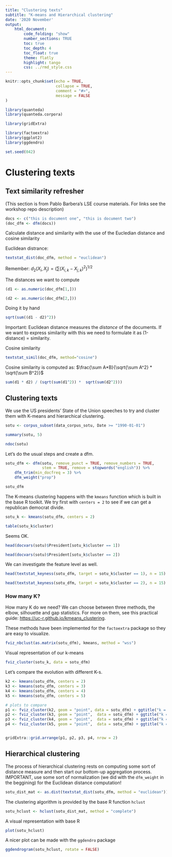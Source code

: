 ```yaml
---
title: "Clustering texts"
subtitle: "K-means and Hierarchical clustering"
date: '2020 November'
output:
    html_document:
        code_folding: "show"
        number_sections: TRUE
        toc: true
        toc_depth: 4
        toc_float: true
        theme: flatly
        highlight: tango
        css: ../rmd_style.css
---
```


```r
knitr::opts_chunk$set(echo = TRUE,
                      collapse = TRUE,
                      comment = "#>",
                      message = FALSE
)
```


```r
library(quanteda)
library(quanteda.corpora)

library(gridExtra)

library(factoextra)
library(ggplot2)
library(ggdendro)

```

```r
set.seed(042)
```



# Clustering texts

## Text similarity refresher

(This section is from Pablo Barbera's LSE course materials. For links see the workshop repo description)

```r
docs <- c("this is document one", "this is document two")
(doc_dfm <- dfm(docs))
```

Calculate distance and similarity with the use of the Eucledian distance and cosine similarity

Euclidean distrance:
```r
textstat_dist(doc_dfm, method = "euclidean")
```

Remember: $d_2(X_i, X_j)=(\sum(X_{i,k}-X_{j,k})^2)^{1/2}$

The distances we want to compute
```r
(d1 <- as.numeric(doc_dfm[1,]))

(d2 <- as.numeric(doc_dfm[2,]))
```

Doing it by hand
```r
sqrt(sum((d1 - d2)^2))
```

Important: Euclidean distance measures the *distance* of the documents. If we want to express similarity with this we need to formulate it as (1-distance) = similarity.


Cosine similarity
```r
textstat_simil(doc_dfm, method="cosine")
```

Cosine similarity is computed as: $\frac{\sum A*B}{\sqrt{\sum A^2} * \sqrt{\sum B^2}}$

```r
sum(d1 * d2) / (sqrt(sum(d1^2)) *  sqrt(sum(d2^2)))
```

## Clustering texts

We use the US presidents' State of the Union speeches to try and cluster them with K-means and hierarchical clustering.

```r
sotu <- corpus_subset(data_corpus_sotu, Date >= "1990-01-01")

summary(sotu, 5)

ndoc(sotu)
```

Let's do the usual steps and create a dfm.

```r
sotu_dfm <- dfm(sotu, remove_punct = TRUE, remove_numbers = TRUE, 
                stem = TRUE, remove = stopwords("english")) %>% 
    dfm_trim(min_docfreq = 3) %>% 
    dfm_weight("prop")

sotu_dfm
```

The K-means clustering happens with the `kmeans` function which is built in the base R toolkit. We try first with `centers = 2` to see if we can get a republican democrat divide.

```r
sotu_k <- kmeans(sotu_dfm, centers = 2)

table(sotu_k$cluster)
```


Seems OK.
```r
head(docvars(sotu)$President[sotu_k$cluster == 1])

head(docvars(sotu)$President[sotu_k$cluster == 2])
```

We can investigate the feature level as well.

```r
head(textstat_keyness(sotu_dfm, target = sotu_k$cluster == 1), n = 15)
```

```r
head(textstat_keyness(sotu_dfm, target = sotu_k$cluster == 2), n = 15)
```


### How many K?

How many K do we need? We can choose between three methods, the elbow, silhouette and gap statistics. For more on them, see this practical guide: [https://uc-r.github.io/kmeans_clustering](https://uc-r.github.io/kmeans_clustering).

These methods have been implemented for the `factoextra` package so they are easy to visualize.

```r

fviz_nbclust(as.matrix(sotu_dfm), kmeans, method = "wss")

```


Visual representation of our k-means

```r
fviz_cluster(sotu_k, data = sotu_dfm)
```

Let's compare the evolution with different K-s.

```r
k2 <- kmeans(sotu_dfm, centers = 2)
k3 <- kmeans(sotu_dfm, centers = 3)
k4 <- kmeans(sotu_dfm, centers = 4)
k5 <- kmeans(sotu_dfm, centers = 5)

# plots to compare
p1 <- fviz_cluster(k2, geom = "point", data = sotu_dfm) + ggtitle("k = 2")
p2 <- fviz_cluster(k3, geom = "point",  data = sotu_dfm) + ggtitle("k = 3")
p3 <- fviz_cluster(k4, geom = "point",  data = sotu_dfm) + ggtitle("k = 4")
p4 <- fviz_cluster(k5, geom = "point",  data = sotu_dfm) + ggtitle("k = 5")


gridExtra::grid.arrange(p1, p2, p3, p4, nrow = 2)
```


## Hierarchical clustering

The process of hierarchical clustering rests on computing some sort of distance measure and then start our bottom-up aggregation process. IMPORTANT, use some sort of normalization (we did with the `dfm_weight` in the beggining) for the Euclidean distance computation!

```r
sotu_dist_mat <- as.dist(textstat_dist(sotu_dfm, method = "euclidean"))
```


The clustering algorithm is provided by the base R function `hclust`

```r
sotu_hclust <- hclust(sotu_dist_mat, method = "complete")
```


A visual representation with base R
```r
plot(sotu_hclust)
```


A nicer plot can be made with the `ggdendro` package

```r
ggdendrogram(sotu_hclust, rotate = FALSE)
```

